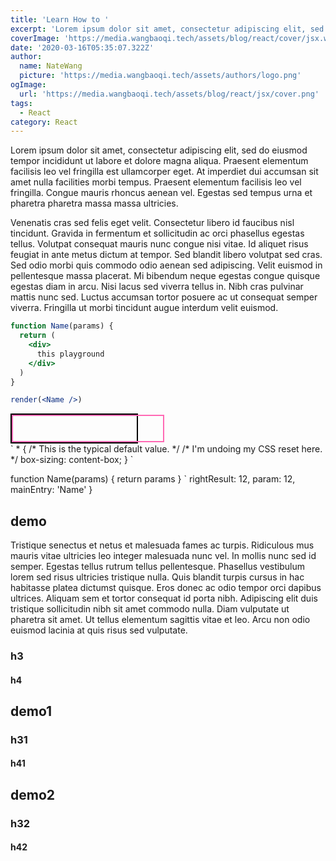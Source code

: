 ```yaml
---
title: 'Learn How to '
excerpt: 'Lorem ipsum dolor sit amet, consectetur adipiscing elit, sed do eiusmod tempor incididunt ut labore et dolore magna aliqua. Praesent elementum facilisis leo vel fringilla est ullamcorper eget. At imperdiet dui accumsan sit amet nulla facilities morbi tempus.'
coverImage: 'https://media.wangbaoqi.tech/assets/blog/react/cover/jsx.webp'
date: '2020-03-16T05:35:07.322Z'
author:
  name: NateWang
  picture: 'https://media.wangbaoqi.tech/assets/authors/logo.png'
ogImage:
  url: 'https://media.wangbaoqi.tech/assets/blog/react/jsx/cover.png'
tags:
  - React
category: React
---
```



Lorem ipsum dolor sit amet, consectetur adipiscing elit, sed do eiusmod tempor incididunt ut labore et dolore magna aliqua. Praesent elementum facilisis leo vel fringilla est ullamcorper eget. At imperdiet dui accumsan sit amet nulla facilities morbi tempus. Praesent elementum facilisis leo vel fringilla. Congue mauris rhoncus aenean vel. Egestas sed tempus urna et pharetra pharetra massa massa ultricies.

Venenatis cras sed felis eget velit. Consectetur libero id faucibus nisl tincidunt. Gravida in fermentum et sollicitudin ac orci phasellus egestas tellus. Volutpat consequat mauris nunc congue nisi vitae. Id aliquet risus feugiat in ante metus dictum at tempor. Sed blandit libero volutpat sed cras. Sed odio morbi quis commodo odio aenean sed adipiscing. Velit euismod in pellentesque massa placerat. Mi bibendum neque egestas congue quisque egestas diam in arcu. Nisi lacus sed viverra tellus in. Nibh cras pulvinar mattis nunc sed. Luctus accumsan tortor posuere ac ut consequat semper viverra. Fringilla ut morbi tincidunt augue interdum velit euismod.


```jsx live=true file=index.js light=1,2,3
function Name(params) {
  return (
    <div>
      this playground
    </div>
  )
}

render(<Name />)
```

<style>
  .parent {
    width: 200px;
    border: 2px solid black;
  }
  .box {
    width: 100%;
    border: 2px solid hotpink;
    padding: 20px;
  }
</style>
<div class="parent">
  <div class="box"></div>
</div>
`
* {
  /* This is the typical default value. */
  /* I'm undoing my CSS reset here. */
  box-sizing: content-box;
}
`

<PlayGround html={html} css={css} mode='default' /> 



function Name(params) {
  return params
}
`
  rightResult: 12,
  param: 12,
  mainEntry: 'Name'
}

<PlayGround js={js} mode='algo' options={options1}/> 



## demo

Tristique senectus et netus et malesuada fames ac turpis. Ridiculous mus mauris vitae ultricies leo integer malesuada nunc vel. In mollis nunc sed id semper. Egestas tellus rutrum tellus pellentesque. Phasellus vestibulum lorem sed risus ultricies tristique nulla. Quis blandit turpis cursus in hac habitasse platea dictumst quisque. Eros donec ac odio tempor orci dapibus ultrices. Aliquam sem et tortor consequat id porta nibh. Adipiscing elit duis tristique sollicitudin nibh sit amet commodo nulla. Diam vulputate ut pharetra sit amet. Ut tellus elementum sagittis vitae et leo. Arcu non odio euismod lacinia at quis risus sed vulputate.

### h3


#### h4 


## demo1 

### h31

#### h41

## demo2 

### h32

#### h42


